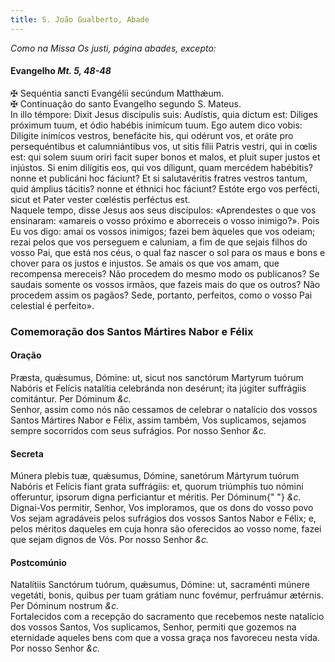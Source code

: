 ```yaml
---
title: S. João Gualberto, Abade
---
```


<em>Como na Missa Os justi, página abades, excepto:</em>

<h4 class="text-center">
  Evangelho <em>Mt. 5, 48-48</em>
</h4>
<div class="container-fluid">
  <div class="row">
    <div class="col-6 text-justify">
      <span class="text-danger">&#10016;</span> Sequéntia sancti Evangélii
      secúndum Matthǽum.
    </div>
    <div class="col-6 text-justify">
      <span class="text-danger">&#10016;</span> Continuação do santo Evangelho
      segundo S. Mateus.
    </div>
    <div class="col-6 dropcaps text-justify">
      In illo témpore: Dixit Jesus discípulis suis: Audístis, quia dictum est:
      Diliges próximum tuum, et ódio habébis inimícum tuum. Ego autem dico
      vobis: Dilígite inimícos vestros, benefácite his, qui odérunt vos, et
      oráte pro persequéntibus et calumniántibus vos, ut sitis fílii Patris
      vestri, qui in cœlis est: qui solem suum oriri facit super bonos et malos,
      et pluit super justos et injústos. Si enim dilígitis eos, qui vos
      díligunt, quam mercédem habébitis? nonne et publicáni hoc fáciunt? Et si
      salutavéritis fratres vestros tantum, quid ámplius tácitis? nonne et
      éthnici hoc fáciunt? Estóte ergo vos perfécti, sicut et Pater vester
      cœléstis perféctus est.
    </div>
    <div class="col-6 dropcaps text-justify">
      Naquele tempo, disse Jesus aos seus discípulos: «Aprendestes o que vos
      ensinaram: «amareis o vosso próximo e aborreceis o vosso inimigo?». Pois
      Eu vos digo: amai os vossos inimigos; fazei bem àqueles que vos odeiam;
      rezai pelos que vos perseguem e caluniam, a fim de que sejais filhos do
      vosso Pai, que está nos céus, o qual faz nascer o sol para os maus e bons
      e chover para os justos e injustos. Se amais os que vos amam, que
      recompensa mereceis? Não procedem do mesmo modo os publicanos? Se saudais
      somente os vossos irmãos, que fazeis mais do que os outros? Não procedem
      assim os pagãos? Sede, portanto, perfeitos, como o vosso Pai celestial é
      perfeito».
    </div>
  </div>
</div>

<h3 class="text-center">Comemoração dos Santos Mártires Nabor e Félix</h3>

<h4 class="text-center">Oração</h4>
<div class="container-fluid">
  <div class="row">
    <div class="col-6 dropcaps text-justify">
      Præsta, quǽsumus, Dómine: ut, sicut nos sanctórum Martyrum tuórum Nabóris
      et Felícis natalítia celebránda non desérunt; ita júgiter suffrágiis
      comitántur. Per Dóminum <em>&c.</em>
    </div>
    <div class="col-6 dropcaps text-justify">
      Senhor, assim como nós não cessamos de celebrar o natalício dos vossos
      Santos Mártires Nabor e Félix, assim também, Vos suplicamos, sejamos
      sempre socorridos com seus sufrágios. Por nosso Senhor <em>&c.</em>
    </div>
  </div>
</div>

<h4 class="text-center">Secreta</h4>
<div class="container-fluid">
  <div class="row">
    <div class="col-6 dropcaps text-justify">
      Múnera plebis tuæ, quǽsumus, Dómine, sanetórum Mártyrum tuórum Nabóris et
      Felícis fiant grata suffrágiis: et, quorum triúmphis tuo nómini
      offeruntur, ipsorum digna perficiantur et méritis. Per Dóminum{" "}
      <em>&c.</em>
    </div>
    <div class="col-6 dropcaps text-justify">
      Dignai-Vos permitir, Senhor, Vos imploramos, que os dons do vosso povo Vos
      sejam agradáveis pelos sufrágios dos vossos Santos Nabor e Félix; e, pelos
      méritos daqueles em cuja honra são oferecidos ao vosso nome, fazei que
      sejam dignos de Vós. Por nosso Senhor <em>&c.</em>
    </div>
  </div>
</div>

<h4 class="text-center">Postcomúnio</h4>
<div class="container-fluid">
  <div class="row">
    <div class="col-6 dropcaps text-justify">
      Natalítiis Sanctórum tuórum, quǽsumus, Dómine: ut, sacraménti múnere
      vegetáti, bonis, quibus per tuam grátiam nunc fovémur, perfruámur ætérnis.
      Per Dóminum nostrum <em>&c.</em>
    </div>
    <div class="col-6 dropcaps text-justify">
      Fortalecidos com a recepção do sacramento que recebemos neste natalício
      dos vossos Santos, Vos suplicamos, Senhor, permiti que gozemos na
      eternidade aqueles bens com que a vossa graça nos favoreceu nesta vida.
      Por nosso Senhor <em>&c.</em>
    </div>
  </div>
</div>
